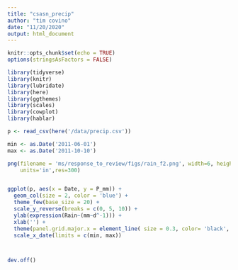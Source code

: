 ```yaml
---
title: "csasn_precip"
author: "tim covino"
date: "11/20/2020"
output: html_document
---
```


```r
knitr::opts_chunk$set(echo = TRUE)
options(stringsAsFactors = FALSE)

library(tidyverse)
library(knitr)
library(lubridate)
library(here)
library(ggthemes)
library(scales)
library(cowplot)
library(hablar)

```


```r
p <- read_csv(here('/data/precip.csv'))
```


```r

min <- as.Date('2011-06-01')
max <- as.Date('2011-10-10')

png(filename = 'ms/response_to_review/figs/rain_f2.png', width=6, height=2,
    units='in',res=300)


ggplot(p, aes(x = Date, y = P_mm)) +
  geom_col(size = 2, color = 'blue') +
  theme_few(base_size = 20) +
  scale_y_reverse(breaks = c(0, 5, 10)) +
  ylab(expression(Rain~(mm~d^-1))) +
  xlab('') +
  theme(panel.grid.major.x = element_line( size = 0.3, color= 'black', linetype = 'dashed')) +
  scale_x_date(limits = c(min, max)) 



dev.off()

```

